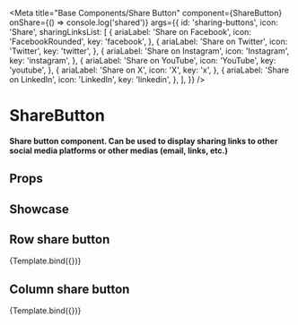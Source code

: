 
<Meta
  title="Base Components/Share Button"
  component={ShareButton}
  onShare={() => console.log('shared')}
  args={{
    id: 'sharing-buttons',
    icon: 'Share',
    sharingLinksList: [
      {
        ariaLabel: 'Share on Facebook',
        icon: 'FacebookRounded',
        key: 'facebook',
      },
      {
        ariaLabel: 'Share on Twitter',
        icon: 'Twitter',
        key: 'twitter',
      },
      {
        ariaLabel: 'Share on Instagram',
        icon: 'Instagram',
        key: 'instagram',
      },
      {
        ariaLabel: 'Share on YouTube',
        icon: 'YouTube',
        key: 'youtube',
      },
      {
        ariaLabel: 'Share on X',
        icon: 'X',
        key: 'x',
      },
      {
        ariaLabel: 'Share on LinkedIn',
        icon: 'LinkedIn',
        key: 'linkedin',
      },
    ],
  }}
/>


# ShareButton

#### Share button component. Can be used to display sharing links to other social media platforms or other medias (email, links, etc.)

## Props

<ArgTypes />

## Showcase

## Row share button

<Canvas>
  <Story
    name="Row Share Button"
    args={{
      tokens: {
        listDirection: 'row',
      },
    }}
  >
    {Template.bind({})}
  </Story>
</Canvas>

## Column share button

<Canvas>
  <Story
    name="Column Share Button"
    args={{
      tokens: {
        listDirection: 'column',
      },
    }}
  >
    {Template.bind({})}
  </Story>
</Canvas>
